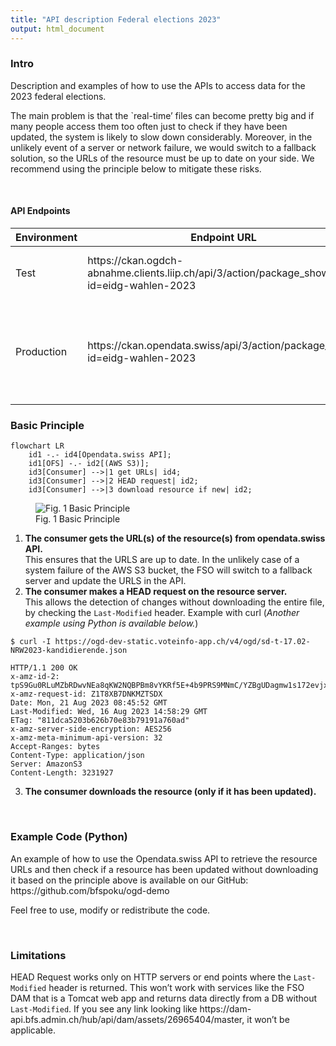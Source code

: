 ```yaml
---
title: "API description Federal elections 2023"
output: html_document
---
```


### Intro
Description and examples of how to use the APIs to access data for the 2023 federal elections.\

The main problem is that the `real-time' files can become pretty big and if many people access them too often just to check if they have been updated, the system is likely to slow down considerably. Moreover, in the unlikely event of a server or network failure, we would switch to a fallback solution, so the URLs of the resource must be up to date on your side. We recommend using the principle below to mitigate these risks.

\

#### API Endpoints

| Environment | Endpoint URL | Use |
| - | - | - | 
| Test | https://ckan.ogdch-abnahme.clients.liip.ch/api/3/action/package_show?id=eidg-wahlen-2023 | Tests before election Sunday | 
| Production | https://ckan.opendata.swiss/api/3/action/package_show?id=eidg-wahlen-2023 | Lists and candidates before Sunday + results on Sunday starting 12:00 CET |


### Basic Principle

```mermaid
flowchart LR
    id1 -.- id4[Opendata.swiss API];
    id1[OFS] -.- id2[(AWS S3)];
    id3[Consumer] -->|1 get URLs| id4;
    id3[Consumer] -->|2 HEAD request| id2;
    id3[Consumer] -->|3 download resource if new| id2;
```

![Fig. 1 Basic Principle](image.png)

1. **The consumer gets the URL(s) of the resource(s) from opendata.swiss API.**<br/>
This ensures that the URLS are up to date. In the unlikely case of a system failure of the AWS S3 bucket, the FSO will switch to a fallback server and update the URLS in the API.
2. **The consumer makes a HEAD request on the resource server.**<br/>
This allows the detection of changes without downloading the entire file, by checking the `Last-Modified` header. Example with curl (*Another example using Python is available below.*)
```shell
$ curl -I https://ogd-dev-static.voteinfo-app.ch/v4/ogd/sd-t-17.02-NRW2023-kandidierende.json 

HTTP/1.1 200 OK
x-amz-id-2: tpS9Gu0RLuMZbRDwvNEa8qKW2NQBPBm8vYKRf5E+4b9PRS9MNmC/YZBgUDagmw1s172evjx3z64=
x-amz-request-id: Z1T8XB7DNKMZTSDX
Date: Mon, 21 Aug 2023 08:45:52 GMT
Last-Modified: Wed, 16 Aug 2023 14:58:29 GMT
ETag: "811dca5203b626b70e83b79191a760ad"
x-amz-server-side-encryption: AES256
x-amz-meta-minimum-api-version: 32
Accept-Ranges: bytes
Content-Type: application/json
Server: AmazonS3
Content-Length: 3231927
```
3. **The consumer downloads the resource (only if it has been updated).**

\

### Example Code (Python)

An example of how to use the Opendata.swiss API to retrieve the resource URLs and then check if a resource has been updated without downloading it based on the principle above is available on our GitHub: https://github.com/bfspoku/ogd-demo

Feel free to use, modify or redistribute the code.

\

### Limitations

HEAD Request works only on HTTP servers or end points where the `Last-Modified` header is returned. This won't work with services like the FSO DAM that is a Tomcat web app and returns data directly from a DB without `Last-Modified`. If you see any link looking like 
https://dam-api.bfs.admin.ch/hub/api/dam/assets/26965404/master, it won't be applicable.
